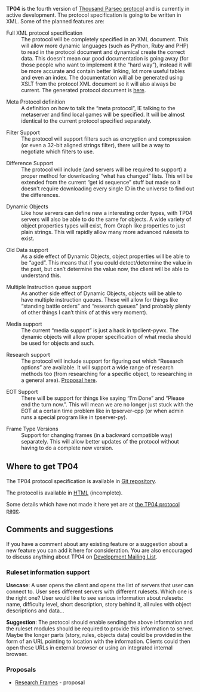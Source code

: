 '''TP04''' is the fourth version of [[Protocol|Thousand Parsec protocol]] and is currently in active development. The protocol specification is going to be written in XML. Some of the planned features are:

; Full XML protocol specification
: The protocol will be completely specified in an XML document. This will allow more dynamic languages (such as Python, Ruby and PHP) to read in the protocol document and dynamical create the correct data. This doesn't mean our good documentation is going away (for those people who want to implement it the “hard way”), instead it will be more accurate and contain better linking, lot more useful tables and even an index. The documentation will all be generated using XSLT from the protocol XML document so it will also always be current. The generated protocol document is [http://www.thousandparsec.net/tp/dev/protocolxml.php here].

; Meta Protocol definition
: A definition on how to talk the “meta protocol”, IE talking to the metaserver and find local games will be specified. It will be almost identical to the current protocol specified separately.

; Filter Support
: The protocol will support filters such as encryption and compression (or even a 32-bit aligned strings filter), there will be a way to negotiate which filters to use.

; Difference Support
: The protocol will include (and servers will be required to support) a proper method for downloading “what has changed” lists. This will be extended from the current “get id sequence” stuff but made so it doesn't require downloading every single ID in the universe to find out the differences.

; Dynamic Objects
: Like how servers can define new a interesting order types, with TP04 servers will also be able to do the same for objects. A wide variety of object properties types will exist, from Graph like properties to just plain strings. This will rapidly allow many more advanced rulesets to exist.

; Old Data support
: As a side effect of Dynamic Objects, object properties will be able to be “aged”. This means that if you could detect/determine the value in the past, but can’t determine the value now, the client will be able to understand this.

; Multiple Instruction queue support
: As another side effect of Dynamic Objects, objects will be able to have multiple instruction queues. These will allow for things like “standing battle orders” and “research queues” (and probably plenty of other things I can’t think of at this very moment).

; Media support
: The current “media support” is just a hack in tpclient-pywx. The dynamic objects will allow proper specification of what media should be used for objects and such.

; Research support
: The protocol will include support for figuring out which “Research options” are available. It will support a wide range of research methods too (from researching for a specific object, to researching in a general area). [[Research Frames|Proposal here]].

; EOT Support
: There will be support for things like saying “I’m Done” and “Please end the turn now.”. This will mean we are no longer just stuck with the EOT at a certain time problem like in tpserver-cpp (or when admin runs a special program like in tpserver-py).

; Frame Type Versions
: Support for changing frames (in a backward compatible way) separately. This will allow better updates of the protocol without having to do a complete new version.

== Where to get TP04 ==

The TP04 protocol specification is available in [http://git.thousandparsec.net/gitweb/gitweb.cgi?p=documents.git Git repository].

The protocol is available in [http://www.thousandparsec.net/tp/dev/documents/protocolxml.php HTML] (incomplete).

Some details which have not made it here yet are at [http://www.thousandparsec.net/tp/dev/documents/protocol4.php the TP04 protocol page].

== Comments and suggestions ==

If you have a comment about any existing feature or a suggestion about a new feature you can add it here for consideration. You are also encouraged to discuss anything about TP04 on [http://www.thousandparsec.net/tp/mailman.php/listinfo/tp-devel Development Mailing List].

=== Ruleset information support ===

'''Usecase''': A user opens the client and opens the list of servers that user can connect to. User sees different servers with different rulesets. Which one is the right one? User would like to see various information about rulesets: name, difficulty level, short description, story behind it, all rules with object descriptions and data...

'''Suggestion''': The protocol should enable sending the above information and the ruleset modules should be required to provide this information to server. Maybe the longer parts (story, rules, objects data) could be provided in the form of an URL pointing to location with the information. Clients could then open these URLs in external browser or using an integrated internal browser.

=== Proposals ===

* [[Research Frames]] - proposal